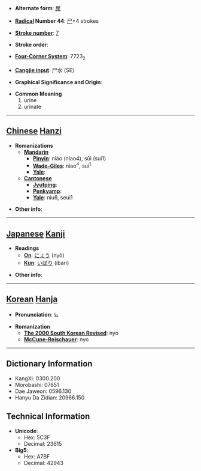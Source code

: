 * '''Alternate form''': [[尿]]

* '''[[Wiktionary:Chinese radical index| Radical]] Number 44''': [[Wiktionary:Chinese radical index 尸|尸]]+4 strokes

* '''[[Wiktionary:Chinese total strokes index|Stroke number]]''': [[Wiktionary:Chinese total strokes index 7|7]]

* '''Stroke order''': 

* '''[[Wiktionary:Chinese four corner index|Four-Corner System]]''': 7723<sub>2</sub>

* '''[[Wiktionary:Chinese Cangjie index|Cangjie input]]''': 尸水 (SE)

* '''Graphical Significance and Origin''': 

* '''Common Meaning'''
*#urine
*# urinate


----

== [[Chinese]] [[Hanzi]] ==

* '''Romanizations'''
** '''[[Mandarin]]'''
*** '''[[Pinyin]]''': niào (niao4), sūi (sui1)
*** '''[[Wade-Giles]]''': niao<sup>4</sup>, sui<sup>1</sup>
*** '''[[Yale]]''': 
** '''[[Cantonese]]'''
*** '''[[Jyutping]]''':
*** '''[[Penkyamp]]''': 
*** '''[[Yale]]''': niu6, seui1

* '''Other info''': 

----

== [[Japanese]] [[Kanji]] ==

* '''Readings'''
** '''[[On]]''': [[にょう]] (nyō)
** '''[[Kun]]''': [[いばり]] (ibari)

* '''Other info''':  

----

== [[Korean]] [[Hanja]] ==

* '''Pronunciation''': 뇨

* '''Romanization'''
** '''[[The 2000 South Korean Revised Romanization|The 2000 South Korean Revised]]''': nyo
** '''[[McCune-Reischauer]]''': nyo

----

== Dictionary Information ==

* KangXi: 0300.200
* Morobashi: 07651
* Dae Jaweon: 0596.130
* Hanyu Da Zidian: 20966.150

== Technical Information ==

* '''Unicode''':
** Hex: 5C3F
** Decimal: 23615
* '''Big5''':
** Hex: A7BF
** Decimal: 42943
